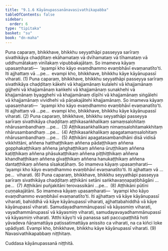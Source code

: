 ```yaml
---
title: "9.1.6 Kāyānupassanānavasivathikapabba"
tableOfContents: false
sidebar:
  order: 6
type: "tipitaka"
basket: "su"
book: "dn-maha"
---
```



<DynamicBreadcrumb />

<Division number="379" book="dn-maha" bookNo="7" page="235">

<Paragraph number="967" book="dn-maha">
Puna caparaṃ, bhikkhave, bhikkhu seyyathāpi passeyya sarīraṃ sivathikāya chaḍḍitaṃ ekāhamataṃ vā dvīhamataṃ vā tīhamataṃ vā uddhumātakaṃ vinīlakaṃ vipubbakajātaṃ. So imameva kāyaṃ upasaṃharati—  ‘ayampi kho kāyo evaṃdhammo evaṃbhāvī evaṃanatīto’ti. Iti ajjhattaṃ vā …pe…  evampi kho, bhikkhave, bhikkhu kāye kāyānupassī viharati. (1)
</Paragraph>

<Paragraph number="968" book="dn-maha">
Puna caparaṃ, bhikkhave, bhikkhu seyyathāpi passeyya sarīraṃ sivathikāya chaḍḍitaṃ kākehi vā khajjamānaṃ kulalehi vā khajjamānaṃ gijjhehi vā khajjamānaṃ kaṅkehi vā khajjamānaṃ sunakhehi vā khajjamānaṃ byagghehi vā khajjamānaṃ dīpīhi vā khajjamānaṃ siṅgālehi vā khajjamānaṃ vividhehi vā pāṇakajātehi khajjamānaṃ. So imameva kāyaṃ upasaṃharati—  ‘ayampi kho kāyo evaṃdhammo evaṃbhāvī evaṃanatīto’ti. Iti ajjhattaṃ vā …pe…  evampi kho, bhikkhave, bhikkhu kāye kāyānupassī viharati. (2)
</Paragraph>

<Paragraph number="969" book="dn-maha">
Puna caparaṃ, bhikkhave, bhikkhu seyyathāpi passeyya sarīraṃ sivathikāya chaḍḍitaṃ aṭṭhikasaṅkhalikaṃ samaṃsalohitaṃ nhārusambandhaṃ …pe…  (3)
</Paragraph>

<Paragraph number="970" book="dn-maha">
Aṭṭhikasaṅkhalikaṃ nimaṃsalohitamakkhitaṃ nhārusambandhaṃ …pe…  (4)
</Paragraph>

<Paragraph number="971" book="dn-maha">
Aṭṭhikasaṅkhalikaṃ apagatamaṃsalohitaṃ nhārusambandhaṃ …pe…  (5)
</Paragraph>

<Paragraph number="972" book="dn-maha">
Aṭṭhikāni apagatasambandhāni disā vidisā vikkhittāni, aññena hatthaṭṭhikaṃ aññena pādaṭṭhikaṃ aññena gopphakaṭṭhikaṃ aññena jaṅghaṭṭhikaṃ aññena ūruṭṭhikaṃ aññena kaṭiṭṭhikaṃ aññena phāsukaṭṭhikaṃ aññena piṭṭhiṭṭhikaṃ aññena khandhaṭṭhikaṃ aññena gīvaṭṭhikaṃ aññena hanukaṭṭhikaṃ aññena dantaṭṭhikaṃ aññena sīsakaṭāhaṃ. So imameva kāyaṃ upasaṃharati—  ‘ayampi kho kāyo evaṃdhammo evaṃbhāvī evaṃanatīto’ti. Iti ajjhattaṃ vā …pe…  viharati. (6)
</Paragraph>

<Paragraph number="973" book="dn-maha">
Puna caparaṃ, bhikkhave, bhikkhu seyyathāpi passeyya sarīraṃ sivathikāya chaḍḍitaṃ aṭṭhikāni setāni saṅkhavaṇṇapaṭibhāgāni …pe…  (7)
</Paragraph>

<Paragraph number="974" book="dn-maha">
Aṭṭhikāni puñjakitāni terovassikāni …pe…  (8)
</Paragraph>

<Paragraph number="975" book="dn-maha">
Aṭṭhikāni pūtīni cuṇṇakajātāni. So imameva kāyaṃ upasaṃharati—  ‘ayampi kho kāyo evaṃdhammo evaṃbhāvī evaṃanatīto’ti. Iti ajjhattaṃ vā kāye kāyānupassī viharati, bahiddhā vā kāye kāyānupassī viharati, ajjhattabahiddhā vā kāye kāyānupassī viharati. Samudayadhammānupassī vā kāyasmiṃ viharati, vayadhammānupassī vā kāyasmiṃ viharati, samudayavayadhammānupassī vā kāyasmiṃ viharati. ‘Atthi kāyo’ti vā panassa sati paccupaṭṭhitā hoti yāvadeva ñāṇamattāya paṭissatimattāya anissito ca viharati, na ca kiñci loke upādiyati. Evampi kho, bhikkhave, bhikkhu kāye kāyānupassī viharati. (9)

</Paragraph>
</Division>

<Paragraph number="976" type="center" book="dn-maha">
Navasivathikapabbaṃ niṭṭhitaṃ.

  
Cuddasa kāyānupassanā niṭṭhitā.
</Paragraph>